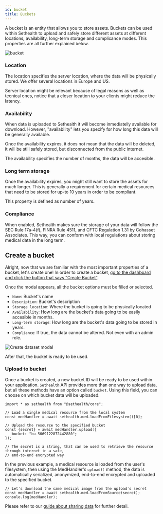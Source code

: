 ```yaml
---
id: bucket
title: Buckets
---
```


A bucket is an entity that allows you to store assets. Buckets can be used within Sethealth to upload and safely store different assets at
different locations, availability, long-term storage and complicance modes. This properties are all further explained below.

<div style={{textAlign:"center"}}>
  <img alt="bucket" style={{borderRadius:"5px"}} src={useBaseUrl('docs-img/bucket.png')} />
</div>

### Location

The location specifies the server location, where the data will be physically stored. We offer several locations in Europe and US.

Server location might be relevant because of legal reasons as well as tecnical ones, notice that a closer location
to your clients might reduce the latency.


### Availability

When data is uploaded to Sethealth it will become inmediatelly available for download.
However, "availability" lets you specify for how long this data will be generally available.

Once the availability expires, it does not mean that the data will be deleted, it will be still safely stored, but disconnected from the public internet.

The availability specifies the number of months, the data will be accesible.

### Long term storage

Once the availability expires, you might still want to store the assets for much longer. This is generally a requirement for
certain medical resources that need to be stored for up-to 10 years in order to be compliant.

This property is defined as number of years.

### Compliance

When enabled, Sethealth makes sure the storage of your data will follow the SEC Rule 17a-4(f), FINRA Rule 4511, and CFTC Regulation 1.31 by Cohasset Associates.
This way, you can conform with local regulations about storing medical data in the long term.


## Create a bucket

Alright, now that we are familiar with the most important properties of a bucket, let's create one!
In order to create a bucket, [go to the dashboard and click the button that says "Create Bucket"](https://dashboard.set.health/admin/buckets).

Once the modal appears, all the bucket options must be filled or selected.

  - `Name`: Bucket's name
  - `Description`: Bucket's description
  - `Storage location`: Where the bucket is going to be physically located
  - `Availability`: How long are the bucket's data going to be easily accesible in months.
  - `Long-term storage`: How long are the bucket's data going to be stored in years.
  - `Compliance`: If true, the data cannot be altered. Not even with an admin role.

<div style={{textAlign:"center"}}>
    <img alt="Create dataset modal" style={{maxWidth:"400px", borderRadius:"5px"}} src={useBaseUrl('docs-img/dataset-create-2.png')} />
</div>

After that, the bucket is ready to be used.

### Upload to bucket

Once a bucket is created, a new bucket ID will be ready to be used within your application. `Sethealth` API provides more than one way to
upload data, but all these methods have an option called `bucket`. Using this field, you can choose on which bucket data will be uploaded.

```tsx
import * as sethealth from "@sethealth/core";

// Load a single medical resource from the local system
const medHandler = await sethealth.med.loadFromFilesystem()[0];

// Upload the resource to the specified bucket
const {secret} = await medHandler.upload({  
   bucket: "bu-5669122872442880";
});

// The secret is a string, that can be used to retrieve the resource through internet in a safe,
// end-to-end encrypted way
```

In the previous example, a medical resource is loaded from the user's filesystem, then using the MedHandler's `upload()` method,
the data is automatically serialized, anonymized, end-to-end encrypted and uploaded to the specified bucket.

```tsx
// Let's download the same medical image from the upload's secret
const medHandler = await sethealth.med.loadFromSource(secret);
console.log(medHandler);
```

Please refer to our [guide about sharing data](../guides/sharing-data) for further detail.

